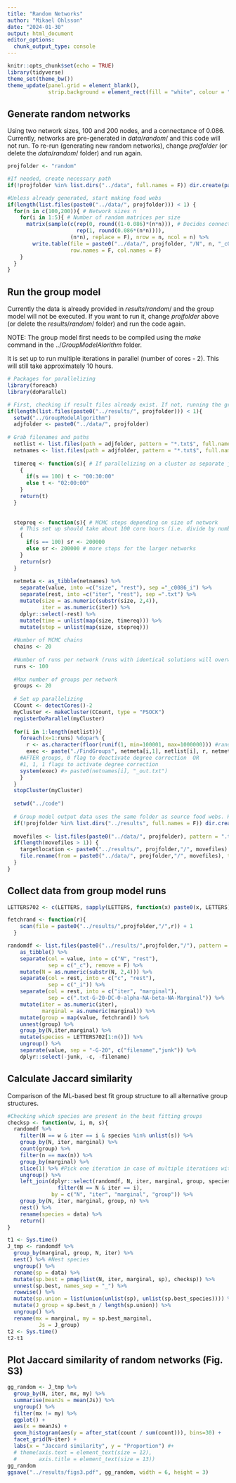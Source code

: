 ```yaml
---
title: "Random Networks"
author: "Mikael Ohlsson"
date: "2024-01-30"
output: html_document
editor_options: 
  chunk_output_type: console
---
```


```r
knitr::opts_chunk$set(echo = TRUE)
library(tidyverse)
theme_set(theme_bw())
theme_update(panel.grid = element_blank(),
             strip.background = element_rect(fill = "white", colour = "black"))
```

## Generate random networks

Using two network sizes, 100 and 200 nodes, and a connectance of 0.086. Currently, networks are pre-generated in $data/random/$ and this code will not run. To re-run (generating new random networks), change $projfolder$ (or delete the $data/random/$ folder) and run again.  

```r
projfolder <- "random"

#If needed, create necessary path
if(!projfolder %in% list.dirs("../data", full.names = F)) dir.create(paste0("../data/", projfolder))

#Unless already generated, start making food webs
if(length(list.files(paste0("../data/", projfolder))) < 1) {
  for(n in c(100,200)){ # Network sizes n
    for(i in 1:5){ # Number of random matrices per size
      matrix(sample(c(rep(0, round((1-0.086)*(n*n))), # Decides connectance
                      rep(1, round(0.086*(n*n)))),
                    (n*n), replace = F), nrow = n, ncol = n) %>%
        write.table(file = paste0("../data/", projfolder, "/N", n, "_c0086_i", i,".txt"),
                    row.names = F, col.names = F)
    }
  }
}

```

## Run the group model

Currently the data is already provided in $results/random/$ and the group model will not be executed. If you want to run it, change $projfolder$ above (or delete the $results/random/$ folder) and run the code again.

NOTE: The group model first needs to be compiled using the $make$ command in the $../GroupModelAlorithm$ folder.

It is set up to run multiple iterations in parallel (number of cores - 2). This will still take approximately 10 hours.

```r
# Packages for parallelizing
library(foreach)
library(doParallel)

# First, checking if result files already exist. If not, running the group model. Time consuming unless run in parallel.
if(length(list.files(paste0("../results/", projfolder))) < 1){
  setwd("../GroupModelAlgorithm")
  adjfolder <- paste0("../data/", projfolder)
  
# Grab filenames and paths 
  netlist <- list.files(path = adjfolder, pattern = "*.txt$", full.names = T)
  netnames <- list.files(path = adjfolder, pattern = "*.txt$", full.names = F)
  
  timereq <- function(s){ # If parallelizing on a cluster as separate jobs, not currently used here
    {
      if(s == 100) t <- "00:30:00"
      else t <- "02:00:00"
    }
    return(t)
  }
  
  
  stepreq <- function(s){ # MCMC steps depending on size of network
    # This set up should take about 100 core hours (i.e. divide by number of cores to get an approximate real time)
    {
      if(s == 100) sr <- 200000
      else sr <- 200000 # more steps for the larger networks
    }
    return(sr)
  }
  
  netmeta <- as_tibble(netnames) %>% 
    separate(value, into =c("size", "rest"), sep ="_c0086_i") %>%
    separate(rest, into =c("iter", "rest"), sep =".txt") %>%
    mutate(size = as.numeric(substr(size, 2,4)),
           iter = as.numeric(iter)) %>% 
    dplyr::select(-rest) %>%
    mutate(time = unlist(map(size, timereq))) %>%
    mutate(step = unlist(map(size, stepreq)))
    
  #Number of MCMC chains
  chains <- 20
  
  #Number of runs per network (runs with identical solutions will overwrite each other)
  runs <- 100
  
  #Max number of groups per network
  groups <- 20 
  
  # Set up parallelizing
  CCount <- detectCores()-2
  myCluster <- makeCluster(CCount, type = "PSOCK")  
  registerDoParallel(myCluster)
  
  for(i in 1:length(netlist)){
    foreach(x=1:runs) %dopar% {
      r <- as.character(floor(runif(1, min=100001, max=1000000))) #random seed
      exec <- paste("./FindGroups", netmeta[i,1], netlist[i], r, netmeta[i,4], chains, groups, 0) # ./FindGroups NodeSize AdjMatPath RandomSeed MCMCSteps MCMCChains MaxGroups DegreeCorr
    #AFTER groups, 0 flag to deactivate degree correction  OR
    #1, 1, 1 flags to activate degree correction
    system(exec) #> paste0(netnames[i], "_out.txt")
    }
  }
  stopCluster(myCluster)
  
  setwd("../code")
  
  # Group model output data uses the same folder as source food webs. Hence, after finishing, moving group model result files to result folder:
  if(!projfolder %in% list.dirs("../results", full.names = F)) dir.create(paste0("../results/", projfolder))
  
  movefiles <- list.files(paste0("../data/", projfolder), pattern = ".txt-G")
  if(length(movefiles > 1)) {
    targetlocation <- paste0("../results/", projfolder,"/", movefiles)
    file.rename(from = paste0("../data/", projfolder,"/", movefiles), to = targetlocation)
  }
}
```


## Collect data from group model runs

```r

LETTERS702 <- c(LETTERS, sapply(LETTERS, function(x) paste0(x, LETTERS))) # "Species names"

fetchrand <- function(r){
    scan(file = paste0("../results/",projfolder,"/",r)) + 1
  }

randomdf <- list.files(paste0("../results/",projfolder,"/"), pattern = "*.txt-G")  %>% 
    as_tibble() %>% 
    separate(col = value, into = c("N", "rest"),
             sep = c("_c"), remove = F) %>%
    mutate(N = as.numeric(substr(N, 2,4))) %>%
    separate(col = rest, into = c("c", "rest"),
             sep = c("_i")) %>%
    separate(col = rest, into = c("iter", "marginal"),
             sep = c(".txt-G-20-DC-0-alpha-NA-beta-NA-Marginal")) %>%
    mutate(iter = as.numeric(iter),
           marginal = as.numeric(marginal)) %>%
    mutate(group = map(value, fetchrand)) %>%
    unnest(group) %>%
    group_by(N,iter,marginal) %>%
    mutate(species = LETTERS702[1:n()]) %>% 
    ungroup() %>% 
    separate(value, sep = "-G-20", c("filename","junk")) %>% 
    dplyr::select(-junk, -c, -filename)
```

## Calculate Jaccard similarity

Comparison of the ML-based best fit group structure to all alternative group structures.

```r

#Checking which species are present in the best fitting groups
checksp <- function(w, i, m, s){
  randomdf %>%
    filter(N == w & iter == i & species %in% unlist(s)) %>%
    group_by(N, iter, marginal) %>%
    count(group) %>%
    filter(n == max(n)) %>% 
    group_by(marginal) %>%
    slice(1) %>% #Pick one iteration in case of multiple iterations with the same group structure
    ungroup() %>%
    left_join(dplyr::select(randomdf, N, iter, marginal, group, species) %>%
                filter(N == N & iter == i), 
              by = c("N", "iter", "marginal", "group")) %>%
    group_by(N, iter, marginal, group, n) %>%
    nest() %>%
    rename(species = data) %>%
    return()
}

t1 <- Sys.time()
J_tmp <- randomdf %>% 
  group_by(marginal, group, N, iter) %>%
  nest() %>% #Nest species
  ungroup() %>%
  rename(sp = data) %>%
  mutate(sp.best = pmap(list(N, iter, marginal, sp), checksp)) %>%
  unnest(sp.best, names_sep = "_") %>%
  rowwise() %>%
  mutate(sp.union = list(union(unlist(sp), unlist(sp.best_species)))) %>%
  mutate(J_group = sp.best_n / length(sp.union)) %>%
  ungroup() %>%
  rename(mx = marginal, my = sp.best_marginal,
          Js = J_group)
t2 <- Sys.time()
t2-t1
```

## Plot Jaccard similarity of random networks (Fig. S3)

```r
gg_random <- J_tmp %>% 
  group_by(N, iter, mx, my) %>%
  summarise(meanJs = mean(Js)) %>% 
  ungroup() %>%
  filter(mx != my) %>%
  ggplot() +
  aes(x = meanJs) +
  geom_histogram(aes(y = after_stat(count / sum(count))), bins=30) +
  facet_grid(N~iter) + 
  labs(x = "Jaccard similarity", y = "Proportion") #+ 
  # theme(axis.text = element_text(size = 12),
  #       axis.title = element_text(size = 13))
gg_random
ggsave("../results/figs3.pdf", gg_random, width = 6, height = 3)
```

